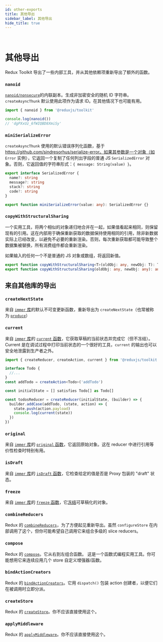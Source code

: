 ```yaml
---
id: other-exports
title: 其他导出
sidebar_label: 其他导出
hide_title: true
---
```


&nbsp;

# 其他导出

Redux Toolkit 导出了一些内部工具，并从其他依赖项重新导出了额外的函数。

### `nanoid`

[`nanoid/nonsecure`](https://github.com/ai/nanoid)的内联副本。生成非加密安全的随机 ID 字符串。`createAsyncThunk` 默认使用此项作为请求 ID。在其他情况下也可能有用。

```ts
import { nanoid } from '@reduxjs/toolkit'

console.log(nanoid())
// 'dgPXxUz_6fWIQBD8XmiSy'
```

### `miniSerializeError`

`createAsyncThunk` 使用的默认错误序列化函数，基于 https://github.com/sindresorhus/serialize-error。如果其参数是一个对象（如 `Error` 实例），它返回一个复制了任何列出字段的普通 JS `SerializedError` 对象。否则，它返回值的字符串形式：`{ message: String(value) }`。

```ts no-transpile
export interface SerializedError {
  name?: string
  message?: string
  stack?: string
  code?: string
}

export function miniSerializeError(value: any): SerializedError {}
```

### `copyWithStructuralSharing`

一个实用工具，将两个相似的对象递归地合并在一起，如果值看起来相同，则保留现有的引用。这在内部用于确保重新获取的数据保持使用相同的引用，除非新数据实际上已经改变，以避免不必要的重新渲染。否则，每次重新获取都可能导致整个数据集被替换，所有消费组件都会重新渲染。

如果输入的任何一个不是普通的 JS 对象或数组，将返回新值。

```ts no-transpile
export function copyWithStructuralSharing<T>(oldObj: any, newObj: T): T
export function copyWithStructuralSharing(oldObj: any, newObj: any): any {}
```

## 来自其他库的导出

### `createNextState`

来自 [`immer` 库](https://immerjs.github.io/immer/)的默认不可变更新函数，重新导出为 `createNextState`（也常被称为 [`produce`](https://immerjs.github.io/immer/produce)）

### `current`

来自 [`immer` 库](https://immerjs.github.io/immer/)的 [`current` 函数](https://immerjs.github.io/immer/current)，它获取草稿的当前状态并完成它（但不冻结）。Current 是在调试过程中打印当前状态的一个很好的工具，`current` 的输出也可以安全地泄露到生产者之外。

```ts
import { createReducer, createAction, current } from '@reduxjs/toolkit'

interface Todo {
  //...
}
const addTodo = createAction<Todo>('addTodo')

const initialState = [] satisfies Todo[] as Todo[]

const todosReducer = createReducer(initialState, (builder) => {
  builder.addCase(addTodo, (state, action) => {
    state.push(action.payload)
    console.log(current(state))
  })
})
```

### `original`

来自 [`immer` 库](https://immerjs.github.io/immer/)的 [`original` 函数](https://immerjs.github.io/immer/original)，它返回原始对象。这在 reducer 中进行引用等价性检查时特别有用。

### `isDraft`

来自 [`immer` 库](https://immerjs.github.io/immer/)的 [`isDraft` 函数](https://immerjs.github.io/immer/original)，它检查给定的值是否是 Proxy 包装的 "draft" 状态。

### `freeze`

来自 [`immer` 库](https://immerjs.github.io/immer/)的 [`freeze` 函数](https://immerjs.github.io/immer/api)，它[冻结](https://developer.mozilla.org/en-US/docs/Web/JavaScript/Reference/Global_Objects/Object/freeze)可草稿化的对象。

### `combineReducers`

Redux 的 [`combineReducers`](https://redux.js.org/api/combinereducers)，为了方便起见重新导出。虽然 `configureStore` 在内部调用了这个，但你可能希望自己调用它来组合多级的 slice reducers。

### `compose`

Redux 的 [`compose`](https://redux.js.org/api/compose)。它从右到左组合函数。
这是一个函数式编程实用工具。你可能想用它来连续应用几个 store 自定义增强器/函数。

### `bindActionCreators`

Redux 的 [`bindActionCreators`](https://redux.js.org/api/bindactioncreators)。它用 `dispatch()` 包装 action 创建者，以便它们在被调用时立即分派。

### `createStore`

Redux 的 [`createStore`](https://redux.js.org/api/createstore)。你不应该直接使用这个。

### `applyMiddleware`

Redux 的 [`applyMiddleware`](https://redux.js.org/api/applymiddleware)。你不应该直接使用这个。
